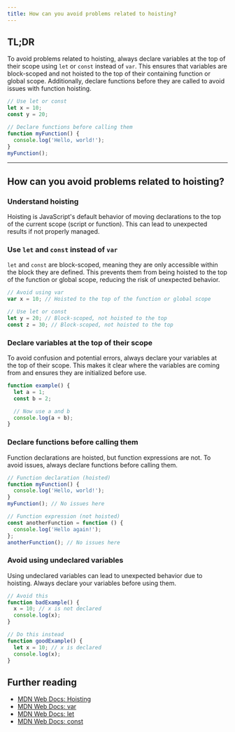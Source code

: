```yaml
---
title: How can you avoid problems related to hoisting?
---
```


## TL;DR

To avoid problems related to hoisting, always declare variables at the top of their scope using `let` or `const` instead of `var`. This ensures that variables are block-scoped and not hoisted to the top of their containing function or global scope. Additionally, declare functions before they are called to avoid issues with function hoisting.

```js
// Use let or const
let x = 10;
const y = 20;

// Declare functions before calling them
function myFunction() {
  console.log('Hello, world!');
}
myFunction();
```

---

## How can you avoid problems related to hoisting?

### Understand hoisting

Hoisting is JavaScript's default behavior of moving declarations to the top of the current scope (script or function). This can lead to unexpected results if not properly managed.

### Use `let` and `const` instead of `var`

`let` and `const` are block-scoped, meaning they are only accessible within the block they are defined. This prevents them from being hoisted to the top of the function or global scope, reducing the risk of unexpected behavior.

```js
// Avoid using var
var x = 10; // Hoisted to the top of the function or global scope

// Use let or const
let y = 20; // Block-scoped, not hoisted to the top
const z = 30; // Block-scoped, not hoisted to the top
```

### Declare variables at the top of their scope

To avoid confusion and potential errors, always declare your variables at the top of their scope. This makes it clear where the variables are coming from and ensures they are initialized before use.

```js
function example() {
  let a = 1;
  const b = 2;

  // Now use a and b
  console.log(a + b);
}
```

### Declare functions before calling them

Function declarations are hoisted, but function expressions are not. To avoid issues, always declare functions before calling them.

```js
// Function declaration (hoisted)
function myFunction() {
  console.log('Hello, world!');
}
myFunction(); // No issues here

// Function expression (not hoisted)
const anotherFunction = function () {
  console.log('Hello again!');
};
anotherFunction(); // No issues here
```

### Avoid using undeclared variables

Using undeclared variables can lead to unexpected behavior due to hoisting. Always declare your variables before using them.

```js
// Avoid this
function badExample() {
  x = 10; // x is not declared
  console.log(x);
}

// Do this instead
function goodExample() {
  let x = 10; // x is declared
  console.log(x);
}
```

## Further reading

- [MDN Web Docs: Hoisting](https://developer.mozilla.org/en-US/docs/Glossary/Hoisting)
- [MDN Web Docs: var](https://developer.mozilla.org/en-US/docs/Web/JavaScript/Reference/Statements/var)
- [MDN Web Docs: let](https://developer.mozilla.org/en-US/docs/Web/JavaScript/Reference/Statements/let)
- [MDN Web Docs: const](https://developer.mozilla.org/en-US/docs/Web/JavaScript/Reference/Statements/const)
